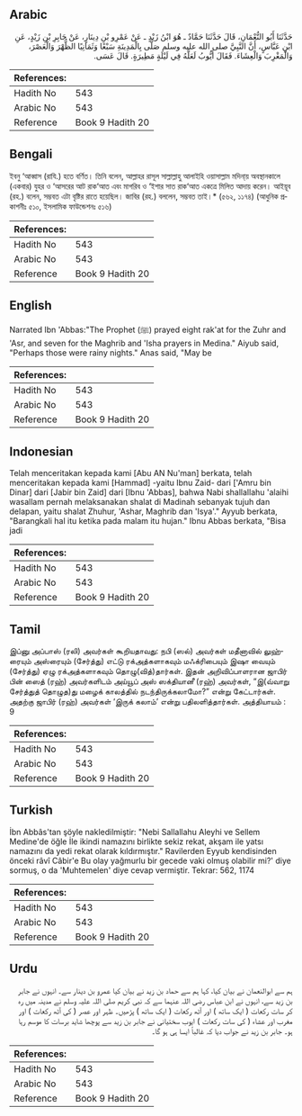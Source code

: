 ## Arabic


<div dir="rtl" lang="ar" style={{fontSize:'larger',backgroundColor:'#f8f9fa',padding:20}}>
حَدَّثَنَا أَبُو النُّعْمَانِ، قَالَ حَدَّثَنَا حَمَّادٌ ـ هُوَ ابْنُ زَيْدٍ ـ عَنْ عَمْرِو بْنِ دِينَارٍ، عَنْ جَابِرِ بْنِ زَيْدٍ، عَنِ ابْنِ عَبَّاسٍ، أَنَّ النَّبِيَّ صلى الله عليه وسلم صَلَّى بِالْمَدِينَةِ سَبْعًا وَثَمَانِيًا الظُّهْرَ وَالْعَصْرَ، وَالْمَغْرِبَ وَالْعِشَاءَ‏.‏ فَقَالَ أَيُّوبُ لَعَلَّهُ فِي لَيْلَةٍ مَطِيرَةٍ‏.‏ قَالَ عَسَى‏.‏
</div>
<div style={{backgroundColor:'#f8f9fa',padding:20, marginBottom: 10}}><table> <thead> <tr> <th>References:</th> <th></th> </tr> </thead> <tbody><tr><td>Hadith No</td><td>543</td></tr><tr><td>Arabic No</td><td>543</td></tr><tr><td>Reference</td><td>Book 9 Hadith 20</td></tr></tbody></table></div>

## Bengali


<div dir="ltr" lang="bn" style={{fontSize:'larger',backgroundColor:'#f8f9fa',padding:20}}>
ইবনু ‘আব্বাস (রাযি.) হতে বর্ণিত। তিনি বলেন, আল্লাহর রাসূল সাল্লাল্লাহু আলাইহি ওয়াসাল্লাম মদিনা্য় অবস্থানকালে (একবার) যুহর ও ‘আসরের আট রাক‘আত এবং মাগরিব ও ‘ইশার সাত রাক‘আত একত্রে মিলিত আদায় করেন। আইয়ূব (রহ.) বলেন, সম্ভবত এটা বৃষ্টির রাতে হয়েছিল। জাবির (রহ.) বললেন, সম্ভবত তাই।* (৫৬২, ১১৭৪) (আধুনিক প্রকাশনীঃ ৫১০, ইসলামিক ফাউন্ডেশনঃ ৫১৬)
</div>
<div style={{backgroundColor:'#f8f9fa',padding:20, marginBottom: 10}}><table> <thead> <tr> <th>References:</th> <th></th> </tr> </thead> <tbody><tr><td>Hadith No</td><td>543</td></tr><tr><td>Arabic No</td><td>543</td></tr><tr><td>Reference</td><td>Book 9 Hadith 20</td></tr></tbody></table></div>

## English


<div dir="ltr" lang="en" style={{fontSize:'larger',backgroundColor:'#f8f9fa',padding:20}}>
Narrated Ibn 'Abbas:"The Prophet (ﷺ) prayed eight rak'at for the Zuhr and 'Asr, and seven for the Maghrib and 'Isha prayers in Medina." Aiyub said, "Perhaps those were rainy nights." Anas said, "May be
</div>
<div style={{backgroundColor:'#f8f9fa',padding:20, marginBottom: 10}}><table> <thead> <tr> <th>References:</th> <th></th> </tr> </thead> <tbody><tr><td>Hadith No</td><td>543</td></tr><tr><td>Arabic No</td><td>543</td></tr><tr><td>Reference</td><td>Book 9 Hadith 20</td></tr></tbody></table></div>

## Indonesian


<div dir="ltr" lang="id" style={{fontSize:'larger',backgroundColor:'#f8f9fa',padding:20}}>
Telah menceritakan kepada kami [Abu AN Nu'man] berkata, telah menceritakan kepada kami [Hammad] -yaitu Ibnu Zaid- dari ['Amru bin Dinar] dari [Jabir bin Zaid] dari [Ibnu 'Abbas], bahwa Nabi shallallahu 'alaihi wasallam pernah melaksanakan shalat di Madinah sebanyak tujuh dan delapan, yaitu shalat Zhuhur, 'Ashar, Maghrib dan 'Isya'." Ayyub berkata, "Barangkali hal itu ketika pada malam itu hujan." Ibnu Abbas berkata, "Bisa jadi
</div>
<div style={{backgroundColor:'#f8f9fa',padding:20, marginBottom: 10}}><table> <thead> <tr> <th>References:</th> <th></th> </tr> </thead> <tbody><tr><td>Hadith No</td><td>543</td></tr><tr><td>Arabic No</td><td>543</td></tr><tr><td>Reference</td><td>Book 9 Hadith 20</td></tr></tbody></table></div>

## Tamil


<div dir="ltr" lang="ta" style={{fontSize:'larger',backgroundColor:'#f8f9fa',padding:20}}>
இப்னு அப்பாஸ் (ரலி) அவர்கள் கூறியதாவது: நபி (ஸல்) அவர்கள் மதீனாவில் லுஹ்ரையும் அஸ்ரையும் (சேர்த்து) எட்டு ரக்அத்களாகவும் மஃக்ரிபையும் இஷா வையும் (சேர்த்து) ஏழு ரக்அத்களாகவும் தொழு(வித்)தார்கள். இதன் அறிவிப்பாளரான ஜாபிர் பின் ஸைத் (ரஹ்) அவர்களிடம் அய்யூப் அஸ் ஸக்தியானீ (ரஹ்) அவர்கள், “இ(வ்வாறு சேர்த்துத் தொழுத)து மழைக் காலத்தில் நடந்திருக்கலாமோ?” என்று கேட்டார்கள். அதற்கு ஜாபிர் (ரஹ்) அவர்கள் ‘இருக் கலாம்’ என்று பதிலளித்தார்கள். அத்தியாயம் : 9
</div>
<div style={{backgroundColor:'#f8f9fa',padding:20, marginBottom: 10}}><table> <thead> <tr> <th>References:</th> <th></th> </tr> </thead> <tbody><tr><td>Hadith No</td><td>543</td></tr><tr><td>Arabic No</td><td>543</td></tr><tr><td>Reference</td><td>Book 9 Hadith 20</td></tr></tbody></table></div>

## Turkish


<div dir="ltr" lang="tr" style={{fontSize:'larger',backgroundColor:'#f8f9fa',padding:20}}>
İbn Abbâs'tan şöyle nakledilmiştir: "Nebi Sallallahu Aleyhi ve Sellem Medine'de öğle İle ikindi namazını birlikte sekiz rekat, akşam ile yatsı namazını da yedi rekat olarak kıldırmıştır." Ravilerden Eyyub kendisinden önceki râvî Câbir'e Bu olay yağmurlu bir gecede vaki olmuş olabilir mi?' diye sormuş, o da 'Muhtemelen' diye cevap vermiştir. Tekrar: 562, 1174
</div>
<div style={{backgroundColor:'#f8f9fa',padding:20, marginBottom: 10}}><table> <thead> <tr> <th>References:</th> <th></th> </tr> </thead> <tbody><tr><td>Hadith No</td><td>543</td></tr><tr><td>Arabic No</td><td>543</td></tr><tr><td>Reference</td><td>Book 9 Hadith 20</td></tr></tbody></table></div>

## Urdu


<div dir="rtl" lang="ur" style={{fontSize:'larger',backgroundColor:'#f8f9fa',padding:20}}>
ہم سے ابوالنعمان نے بیان کیا، کہا ہم سے حماد بن زید نے بیان کیا عمرو بن دینار سے۔ انہوں نے جابر بن زید سے، انہوں نے ابن عباس رضی اللہ عنہما سے کہ نبی کریم صلی اللہ علیہ وسلم نے مدینہ میں رہ کر سات رکعات ( ایک ساتھ ) اور آٹھ رکعات ( ایک ساتھ ) پڑھیں۔ ظہر اور عصر ( کی آٹھ رکعات ) اور مغرب اور عشاء ( کی سات رکعات ) ایوب سختیانی نے جابر بن زید سے پوچھا شاید برسات کا موسم رہا ہو۔ جابر بن زید نے جواب دیا کہ غالباً ایسا ہی ہو گا۔
</div>
<div style={{backgroundColor:'#f8f9fa',padding:20, marginBottom: 10}}><table> <thead> <tr> <th>References:</th> <th></th> </tr> </thead> <tbody><tr><td>Hadith No</td><td>543</td></tr><tr><td>Arabic No</td><td>543</td></tr><tr><td>Reference</td><td>Book 9 Hadith 20</td></tr></tbody></table></div>